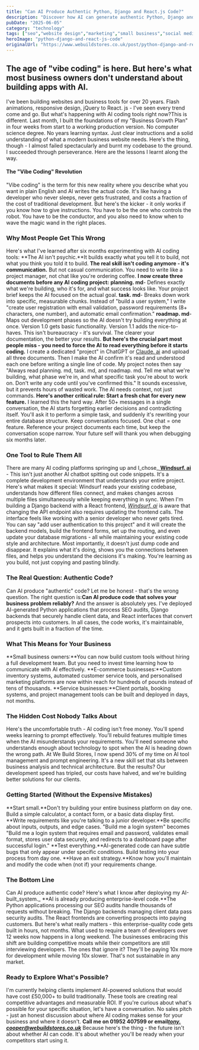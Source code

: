 ```yaml
---
title: "Can AI Produce Authentic Python, Django and React.js Code?"
description: "Discover how AI can generate authentic Python, Django and React.js Code. Learn to communicate effectively with AI for reliable coding solutions."
pubDate: "2025-06-05"
category: "technology"
tags: ["seo","website design","marketing","small business","social media"]
heroImage: "python-django-and-react-js-code"
originalUrl: "https://www.webuildstores.co.uk/post/python-django-and-react-js-code"
---
```




<BlogHeroImage src={heroImage} alt="Can AI Produce Authentic Python, Django and React.js Code?" />

## The age of "vibe coding" is here. But here's what most business owners don't understand about building apps with AI.
I've been building websites and business tools for over 20 years. Flash animations, responsive design, jQuery to React. js - I've seen every trend come and go. But what's happening with AI coding tools right now?This is different.
Last month, I built the foundations of my "Business Growth Plan" in four weeks from start to a working production version.
No computer science degree. No years learning syntax. Just clear instructions and a solid understanding of what a modern business website needs.
Here's the thing, though - I almost failed spectacularly and burnt my codebase to the ground.
I succeeded through perseverance. Here are the lessons I learnt along the way.

#### The "Vibe Coding" Revolution
"Vibe coding" is the term for this new reality where you describe what you want in plain English and AI writes the actual code. It's like having a developer who never sleeps, never gets frustrated, and costs a fraction of the cost of traditional development.
But here's the kicker - it only works if you know how to give instructions. You have to be the one who controls the robot. You have to be the conductor, and you also need to know when to wave the magic wand in the right places.

### Why Most People Get This Wrong
Here's what I've learned after six months experimenting with AI coding tools:
**The AI isn't psychic.**It builds exactly what you tell it to build, not what you think you told it to build.
**The real skill isn't coding anymore - it's communication.**
But not casual communication. You need to write like a project manager, not chat like you're ordering coffee.
**I now create three documents before any AI coding project:**
**planning. md**\- Defines exactly what we're building, who it's for, and what success looks like. Your project brief keeps the AI focused on the actual goal.
**task. md**\- Breaks down work into specific, measurable chunks. Instead of "build a user system," I write "create user registration with email validation, password requirements (8+ characters, one number), and automatic email confirmation."
**roadmap. md**\- Maps out development phases so the AI doesn't try building everything at once. Version 1.0 gets basic functionality. Version 1.1 adds the nice-to-haves.
This isn't bureaucracy - it's survival. The clearer your documentation, the better your results.
**But here's the crucial part most people miss - you need to force the AI to read everything before it starts coding.**
I create a dedicated "project" in ChatGPT or [Claude. ai](http://Claude.ai) and upload all three documents. Then I make the AI confirm it's read and understood each one before writing a single line of code.
My project notes then say "Always read planning. md, task. md, and roadmap. md. Tell me what we're building, what phase we're in, and what specific task you're about to work on. Don't write any code until you've confirmed this."
It sounds excessive, but it prevents hours of wasted work. The AI needs context, not just commands.
**Here's another critical rule: Start a fresh chat for every new feature.**
I learned this the hard way. After 50+ messages in a single conversation, the AI starts forgetting earlier decisions and contradicting itself. You'll ask it to perform a simple task, and suddenly it's rewriting your entire database structure.
Keep conversations focused. One chat = one feature. Reference your project documents each time, but keep the conversation scope narrow. Your future self will thank you when debugging six months later.

### One Tool to Rule Them All
There are many AI coding platforms springing up and I_chose_[ ](http://choseWindsurf.ai)[**Windsurf. ai**](http://Windsurf.ai) \- This isn't just another AI chatbot spitting out code snippets. It's a complete development environment that understands your entire project.
Here's what makes it special: Windsurf reads your existing codebase, understands how different files connect, and makes changes across multiple files simultaneously while keeping everything in sync. When I'm building a Django backend with a React frontend, [_Windsurf. ai_](http://Windsurf.ai) is aware that changing the API endpoint also requires updating the frontend calls.
The interface feels like working with a senior developer who never gets tired. You can say "add user authentication to this project" and it will create the backend models, build the frontend forms, set up the routing, and even update your database migrations - all while maintaining your existing code style and architecture.
Most importantly, it doesn't just dump code and disappear. It explains what it's doing, shows you the connections between files, and helps you understand the decisions it's making. You're learning as you build, not just copying and pasting blindly.

### The Real Question: Authentic Code?
Can AI produce "authentic" code? Let me be honest - that's the wrong question.
The right question is:**Can AI produce code that solves your business problem reliably?**
And the answer is absolutely yes.
I've deployed AI-generated Python applications that process SEO audits, Django backends that securely handle client data, and React interfaces that convert prospects into customers.
In all cases, the code works, it's maintainable, and it gets built in a fraction of the time.

### What This Means for Your Business
**Small business owners:**You can now build custom tools without hiring a full development team. But you need to invest time learning how to communicate with AI effectively.
**E-commerce businesses:**Custom inventory systems, automated customer service tools, and personalised marketing platforms are now within reach for hundreds of pounds instead of tens of thousands.
**Service businesses:**Client portals, booking systems, and project management tools can be built and deployed in days, not months.

### The Hidden Cost Nobody Talks About
Here's the uncomfortable truth - AI coding isn't free money.
You'll spend weeks learning to prompt effectively. You'll rebuild features multiple times when the AI misunderstands your requirements. You'll need someone who understands enough about technology to spot when the AI is heading down the wrong path.
At We Build Stores, I now spend 30% of my time on AI tool management and prompt engineering. It's a new skill set that sits between business analysis and technical architecture.
But the results? Our development speed has tripled, our costs have halved, and we're building better solutions for our clients.

### Getting Started (Without the Expensive Mistakes)
**Start small.**Don't try building your entire business platform on day one. Build a simple calculator, a contact form, or a basic data display first.
**Write requirements like you're talking to a junior developer.**Be specific about inputs, outputs, and edge cases. "Build me a login system" becomes "Build me a login system that requires email and password, validates email format, stores user data securely, and redirects to a dashboard page after successful login."
**Test everything.**AI-generated code can have subtle bugs that only appear under specific conditions. Build testing into your process from day one.
**Have an exit strategy.**Know how you'll maintain and modify the code when (not if) your requirements change.

### The Bottom Line
Can AI produce authentic code? Here's what I know after deploying my AI-built_system._
**AI is already producing enterprise-level code.**The Python applications processing our SEO audits handle thousands of requests without breaking. The Django backends managing client data pass security audits. The React frontends are converting prospects into paying customers.
But here's what really matters - this enterprise-quality code gets built in hours, not months.
What used to require a team of developers over 12 weeks now happens in a long weekend. The businesses embracing this shift are building competitive moats while their competitors are still interviewing developers.
The ones that ignore it? They'll be paying 10x more for development while moving 10x slower. That's not sustainable in any market.

### Ready to Explore What's Possible?
I'm currently helping clients implement AI-powered solutions that would have cost £50,000+ to build traditionally. These tools are creating real competitive advantages and measurable ROI.
If you're curious about what's possible for your specific situation, let's have a conversation. No sales pitch - just an honest discussion about where AI coding makes sense for your business and where it doesn't.
**Call me on 01952 407599 or email**[**_tony. cooper@webuildstores.co.uk_**](mailto:tony.cooper@webuildstores.co.uk)
Because here's the thing - the future isn't about whether AI can code. It's about whether you'll be ready when your competitors start using it.
